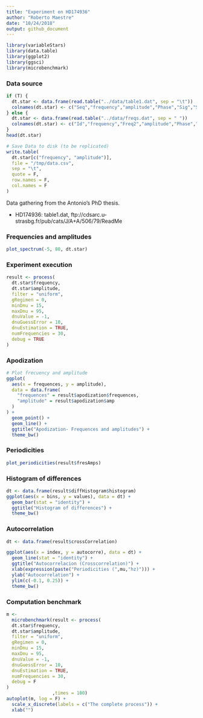 ```yaml
---
title: "Experiment on HD174936"
author: "Roberto Maestre"
date: "10/24/2018"
output: github_document
---
```


```r
library(variableStars)
library(data.table)
library(ggplot2)
library(ggsci)
library(microbenchmark)
```


### Data source

```r
if (T) {
  dt.star <- data.frame(read.table("../data/table1.dat", sep = "\t"))
  colnames(dt.star) <- c("Seq","frequency","amplitude","Phase","Sig","S/N","rms","e_Freq","e_Amp","e_Phase")
} else {
  dt.star <- data.frame(read.table("../data/freqs.dat", sep = " "))
  colnames(dt.star) <- c("Id","frequency","Freq2","amplitude","Phase","Sig", "S/N","rms", "e_Freq1","e_Amp","e_Phase")
}
head(dt.star)

# Save Data to disk (to be replicated)
write.table(
  dt.star[c("frequency", "amplitude")],
  file = "/tmp/data.csv",
  sep = "\t",
  quote = F,
  row.names = F,
  col.names = F
)
```

Data gathering from the Antonio's PhD thesis.

- HD174936: table1.dat, ftp://cdsarc.u-strasbg.fr/pub/cats/J/A+A/506/79/ReadMe

### Frequencies and amplitudes

```r
plot_spectrum(-5, 80, dt.star)
```

### Experiment execution

```r
result <- process(
  dt.star$frequency,
  dt.star$amplitude,
  filter = "uniform",
  gRegimen = 0,
  minDnu = 15,
  maxDnu = 95,
  dnuValue = -1,
  dnuGuessError = 10,
  dnuEstimation = TRUE,
  numFrequencies = 30,
  debug = TRUE
)
```

### Apodization

```r
# Plot frecuency and amplitude
ggplot(
  aes(x = frequences, y = amplitude),
  data = data.frame(
    "frequences" = result$apodization$frequences,
    "amplitude" = result$apodization$amp
  )
) +
  geom_point() +
  geom_line() +
  ggtitle("Apodization- Frequences and amplitudes") +
  theme_bw()
```

### Periodicities

```r
plot_periodicities(result$fresAmps)
```

### Histogram of differences

```r
dt <- data.frame(result$diffHistogram$histogram)
ggplot(aes(x = bins, y = values), data = dt) +
  geom_bar(stat = "identity") +
  ggtitle("Histogram of differences") +
  theme_bw()
```

### Autocorrelation

```r
dt <- data.frame(result$crossCorrelation)

ggplot(aes(x = index, y = autocorre), data = dt) +
  geom_line(stat = "identity") +
  ggtitle("Autocorrelacion (Crosscorrelation)") +
  xlab(expression(paste("Periodicities (",mu,"hz)"))) +
  ylab("Autocorrelation") +
  ylim(c(-0.1, 0.25)) +
  theme_bw()
```


### Computation benchmark

```r
m <-
  microbenchmark(result <- process(
  dt.star$frequency,
  dt.star$amplitude,
  filter = "uniform",
  gRegimen = 0,
  minDnu = 15,
  maxDnu = 95,
  dnuValue = -1,
  dnuGuessError = 10,
  dnuEstimation = TRUE,
  numFrequencies = 30,
  debug = F
)
                 ,times = 100)
autoplot(m, log = F) +
  scale_x_discrete(labels = c("The complete process")) +
  xlab("")
```



